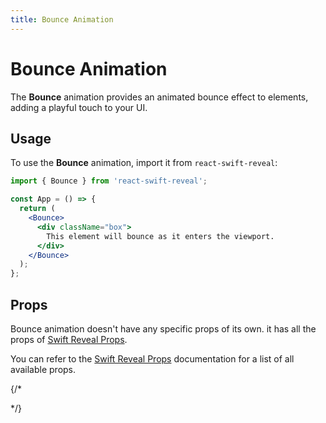 ```yaml
---
title: Bounce Animation
---
```


# Bounce Animation

The **Bounce** animation provides an animated bounce effect to elements, adding a playful touch to your UI.

## Usage

To use the **Bounce** animation, import it from `react-swift-reveal`:

```jsx filename="App.jsx" {3} copy
import { Bounce } from 'react-swift-reveal';

const App = () => {
  return (
    <Bounce>
      <div className="box">
        This element will bounce as it enters the viewport.
      </div>
    </Bounce>
  );
};
```

## Props

Bounce animation doesn't have any specific props of its own.
it has all the props of [Swift Reveal Props](/animations/props).

You can refer to the [Swift Reveal Props](/animations/props) documentation for a list of all available props.

{/* <!-- ## Example -->

<!-- You can see the Bounce animation in action in the example below: -->

<!-- ![Bounce Animation Example](./bounce.gif) -->

<!-- ## CodeSandbox Example

You can also try out the [Bounce Animation on CodeSandbox](link-to-codesandbox). --> */}
